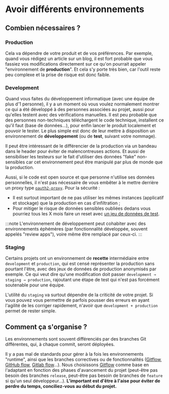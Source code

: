 # Avoir différents environnements

## Combien nécessaires ?

### Production

Cela va dépendre de votre produit et de vos préférences. Par exemple, quand vous rédigez un article sur un blog, il est fort probable que vous fassiez vos modifications directement sur ce qu'on pourrait appeler "environnement de **production**". Et cela s'y porte très bien, car l'outil reste peu complexe et la prise de risque est donc faible.

### Development

Quand vous faites du développement informatique (avec une équipe de plus d'1 personne), il y a un moment où vous voulez normalement montrer ce qui a été développé à des personnes associées au projet, aussi pour qu'elles testent avec des vérifications manuelles. Il est peu probable que des personnes non-techniques téléchargent le code technique, installent ce qu'il faut (base de données…), pour enfin lancer le produit localement et pouvoir le tester. Le plus simple est donc de leur mettre à disposition un environnement de **développement** (ou de **test**, suivant votre nommage).

Il peut être intéressant de le différencier de la production via un bandeau dans le header pour éviter de malencontreuses actions. Et aussi de sensibiliser les testeurs sur le fait d'utiliser des données "fake" non-sensibles car cet environnement peut être manipulé par plus de monde que la production.

Aussi, si le code est open source et que personne n'utilise ses données personnelles, il n'est pas nécessaire de vous embêter à le mettre derrière un proxy type [`oauth2-proxy`](https://github.com/oauth2-proxy/oauth2-proxy). Pour la sécurité :

- Il est surtout important de ne pas utiliser les mêmes instances (applicatif et stockage) que la production en cas d'infiltration ;
- Pour mitiger le risque de données sensibles oubliées dedans vous pourriez tous les X mois faire un reset avec [un jeu de données de test](https://en.wikipedia.org/wiki/Database_seeding).

:::note
L'environnement de développement peut cohabiter avec des environnements éphémères (par fonctionnalité développée, souvent appelés "review apps"), voire même être remplacé par ceux-ci.
:::

### Staging

Certains projets ont un environnement de **recette** intermédiaire entre `development` et `production`, qui est censé représenter la production sans pourtant l'être, avec des jeux de données de production anonymisés par exemple. Ce qui veut dire qu'une modification doit passer `development → staging → production`, rajoutant une étape de test qui n'est pas forcément soutenable pour une équipe.

L'utilité du `staging` va surtout dépendre de la criticité de votre projet. Si vous pouvez vous permettre de parfois pousser des erreurs en ayant l'agilité de les corriger rapidement, n'avoir que `development + production` permet de rester simple.

## Comment ça s'organise ?

Les environnements sont souvent différenciés par des branches Git différentes, qui, à chaque commit, seront déployées.

Il y a pas mal de standards pour gérer à la fois les environnements "runtime", ainsi que les branches correctives ou de fonctionnalités ([Gitflow](https://www.atlassian.com/git/tutorials/comparing-workflows/gitflow-workflow), [GitHub flow](https://docs.github.com/en/get-started/quickstart/github-flow), [Gitlab flow](https://about.gitlab.com/topics/version-control/what-is-gitlab-flow/)…). Nous choisissons [Gitflow](https://www.atlassian.com/git/tutorials/comparing-workflows/gitflow-workflow) comme base en l'adaptant en fonction des phases d'avancement du projet (peut-être pas besoin des branches `release`, peut-être pas besoin de branches de `feature` si qu'un seul développeur…). **L'important est d'être à l'aise pour éviter de perdre du temps, conciliez-vous au début du projet.**
